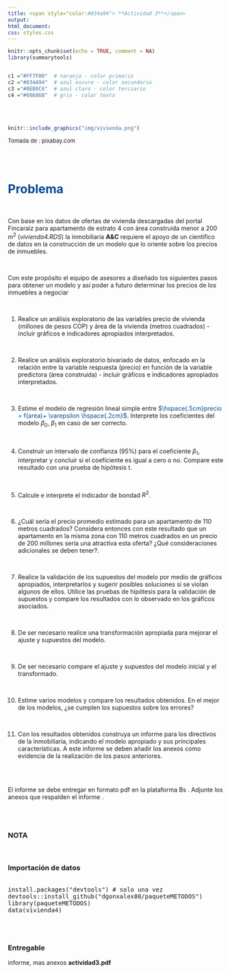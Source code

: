 ```yaml
---
title: <span style="color:#034a94"> **Actividad 3**</span>
output:
html_document:
css: styles.css
---
```


```r
knitr::opts_chunk$set(echo = TRUE, comment = NA)
library(summarytools)


c1 ="#FF7F00"  # naranja - color primario 
c2 ="#034A94"  # azul oscuro - color secundario
c3 ="#0EB0C6"  # azul claro - color terciario
c4 ="#686868"  # gris - color texto
```

</br></br>

```r
knitr::include_graphics("img/vivienda.png")
```
  <font size="2">Tomada de : pixabay.com </font>

</br></br>

# <span style="color:#034a94"> **Problema**</span>

</br>

Con base en los datos de ofertas de vivienda descargadas del portal Fincaraiz  para apartamento de estrato 4 con área construida menor a 200 $m^2$ (*vivienda4.RDS*) la  inmobiliaria **A&C**  requiere el apoyo de un cientifico de datos en la construcción de un modelo que lo oriente sobre los precios de inmuebles. 

</br>

Con este propósito el equipo de asesores a diseñado los siguientes pasos para obtener un modelo y así poder a futuro determinar los precios de los inmuebles a negociar

</br>

1. Realice un análisis exploratorio de las variables precio de vivienda (millones de pesos COP) y área de la vivienda (metros cuadrados) - incluir gráficos e indicadores apropiados interpretados.

</br>

2. Realice un análisis exploratorio bivariado de datos, enfocado en la relación entre la variable respuesta (precio) en función de la variable predictora (área construida) - incluir gráficos e indicadores apropiados interpretados.

</br>

3. Estime el modelo de regresión lineal simple entre <span style="color:#034a94">$\hspace{.5cm}precio = f(area)+ \varepsilon \hspace{.2cm}$</span>. Interprete los coeficientes del modelo $\beta_{0}$, $\beta_{1}$ en caso de ser correcto.

</br>

4. Construir un intervalo de confianza (95%) para el coeficiente $\beta_{1}$, interpretar y concluir si el coeficiente es igual a cero o no. Compare este resultado con una
prueba de hipótesis t. 

</br>

5. Calcule e interprete el indicador de bondad $R^2$.

</br>

6. ¿Cuál sería el precio promedio estimado para un apartamento de $110$ metros cuadrados? Considera entonces con este resultado que un apartamento en la misma zona con $110$ metros cuadrados en un precio de $200$ millones sería una atractiva esta oferta? ¿Qué consideraciones adicionales se deben tener?.

</br>

7. Realice la validación de los supuestos del modelo por medio de gráficos apropiados, interpretarlos y sugerir posibles soluciones si se violan algunos de ellos. Utilice las pruebas de hipótesis para la validación de supuestos y compare los resultados con lo observado en los gráficos asociados.

</br>

8. De ser necesario realice una transformación apropiada para mejorar el ajuste y supuestos del modelo.

</br>

9. De ser necesario compare el ajuste y supuestos del modelo inicial y el transformado.

</br>

10. Estime varios modelos y compare los resultados obtenidos. En el mejor de los modelos, ¿se cumplen los supuestos sobre los errores?

</br>

11. Con los resultados obtenidos construya un informe para los directivos de la inmobiliaria, indicando el modelo apropiado y sus principales características. A este informe se deben añadir los anexos como evidencia de la realización de los pasos anteriores.

</br></br>

El informe se debe entregar en formato pdf en la plataforma Bs . Adjunte los anexos que respalden el informe .

</br></br>



### **NOTA**

</br>

### **Importación de datos**

<pre>

install.packages("devtools") # solo una vez
devtools::install_github("dgonxalex80/paqueteMETODOS") 
library(paqueteMETODOS)
data(vivienda4)

</pre>

</br>

### **Entregable**  

informe, mas anexos **actividad3.pdf**


